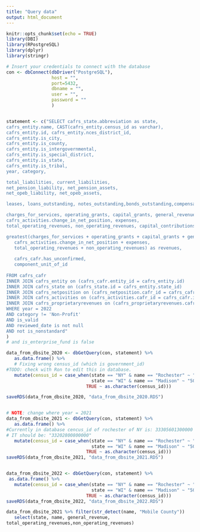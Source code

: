 ```yaml
---
title: "Query data"
output: html_document
---
```


```r
knitr::opts_chunk$set(echo = TRUE)
library(DBI)
library(RPostgreSQL)
library(dplyr)
library(stringr)
```

```r
# Insert your credentials to connect with the database
con <- dbConnect(dbDriver("PostgreSQL"), 
                 host = "",
                 port=5432, 
                 dbname = "",
                 user = "",
                 password = ""
                 )


statement <- c("SELECT cafrs_state.abbreviation as state,
cafrs_entity.name, CAST(cafrs_entity.census_id as varchar),
cafrs_entity.id, cafrs_entity.nces_district_id,
cafrs_entity.is_city, 
cafrs_entity.is_county, 
cafrs_entity.is_intergovernmental, 
cafrs_entity.is_special_district, 
cafrs_entity.is_state, 
cafrs_entity.is_tribal,
year, category,

total_liabilities, current_liabilities, 
net_pension_liability, net_pension_assets, 
net_opeb_liability, net_opeb_assets, 

leases, loans_outstanding, notes_outstanding,bonds_outstanding,compensated_absences,

charges_for_services, operating_grants, capital_grants, general_revenue, 
cafrs_activities.change_in_net_position, expenses, 
total_operating_revenues, non_operating_revenues, capital_contributions,

greatest(charges_for_services + operating_grants + capital_grants + general_revenue,
   cafrs_activities.change_in_net_position + expenses,
   total_operating_revenues + non_operating_revenues) as revenues,
   
   cafrs_cafr.has_unconfirmed,
   component_unit_of_id
   
FROM cafrs_cafr
INNER JOIN cafrs_entity on (cafrs_cafr.entity_id = cafrs_entity.id)
INNER JOIN cafrs_state on (cafrs_state.id = cafrs_entity.state_id)
INNER JOIN cafrs_netposition on (cafrs_netposition.cafr_id = cafrs_cafr.id)
INNER JOIN cafrs_activities on (cafrs_activities.cafr_id = cafrs_cafr.id)
INNER JOIN cafrs_proprietaryrevenues on (cafrs_proprietaryrevenues.cafr_id = cafrs_cafr.id)
WHERE year = 2022
AND category != 'Non-Profit'
AND is_valid
AND reviewed_date is not null
AND not is_nonstandard"
)
# and is_enterprise_fund is false

data_from_dbsite_2020 <- dbGetQuery(con, statement) %>% 
   as.data.frame() %>% 
   # Fixing wrong census_id (which is government_id) 
#TODO: check with Ron to edit this in database. 
   mutate(census_id = case_when(state == "NY" & name == "Rochester" ~ "33202800800000", 
                                state == "WI" & name == "Madison" ~ "50201301100000",
                              TRUE ~ as.character(census_id)))

saveRDS(data_from_dbsite_2020, "data_from_dbsite_2020.RDS")


# NOTE: change where year = 2021
data_from_dbsite_2021 <- dbGetQuery(con, statement) %>% 
   as.data.frame() %>% 
#Currently in database cencus_id of rochester of NY is: 33305601300000
# IT should be: "33202800800000"
   mutate(census_id = case_when(state == "NY" & name == "Rochester" ~ "33202800800000", 
                                state == "WI" & name == "Madison" ~ "50201301100000", # wrong: 50301301600000 = town of madison
                              TRUE ~ as.character(census_id))) 
saveRDS(data_from_dbsite_2021, "data_from_dbsite_2021.RDS")


data_from_dbsite_2022 <- dbGetQuery(con, statement) %>% 
 as.data.frame() %>% 
   mutate(census_id = case_when(state == "NY" & name == "Rochester" ~ "33202800800000", 
                                state == "WI" & name == "Madison" ~ "50201301100000",
                              TRUE ~ as.character(census_id)))
saveRDS(data_from_dbsite_2022, "data_from_dbsite_2022.RDS")
```


```r
data_from_dbsite_2021 %>% filter(str_detect(name, "Mobile County")) 
   select(state, name, general_revenue,
total_operating_revenues,non_operating_revenues)
```


